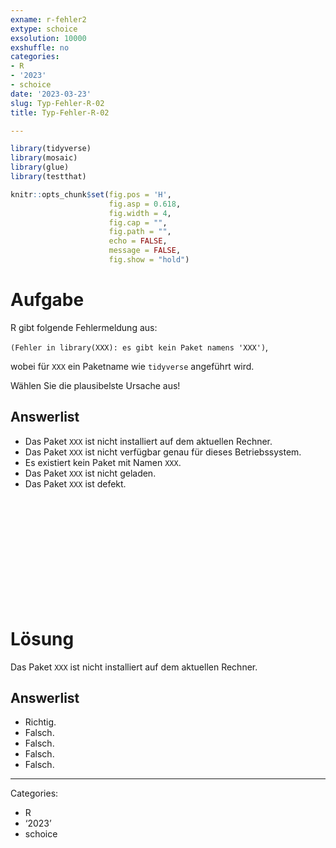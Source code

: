 ```yaml
---
exname: r-fehler2
extype: schoice
exsolution: 10000
exshuffle: no
categories:
- R
- '2023'
- schoice
date: '2023-03-23'
slug: Typ-Fehler-R-02
title: Typ-Fehler-R-02

---
```





```r

library(tidyverse)
library(mosaic)
library(glue)
library(testthat)
```


```r
knitr::opts_chunk$set(fig.pos = 'H',
                      fig.asp = 0.618,
                      fig.width = 4,
                      fig.cap = "", 
                      fig.path = "",
                      echo = FALSE,
                      message = FALSE,
                      fig.show = "hold")
```






# Aufgabe

R gibt folgende Fehlermeldung aus:


`(Fehler in library(XXX): es gibt kein Paket namens 'XXX')`,


wobei für `XXX` ein Paketname wie `tidyverse` angeführt wird.

Wählen Sie die plausibelste Ursache aus!


Answerlist
----------


* Das Paket `XXX` ist nicht installiert auf dem aktuellen Rechner.
* Das Paket `XXX` ist nicht verfügbar genau für dieses Betriebssystem.
* Es existiert kein Paket mit Namen `XXX`.
* Das Paket `XXX` ist nicht geladen.
* Das Paket `XXX` ist defekt.



</br>
</br>
</br>
</br>
</br>
</br>
</br>
</br>
</br>
</br>

# Lösung


Das Paket `XXX` ist nicht installiert auf dem aktuellen Rechner.

Answerlist
----------


* Richtig.
* Falsch.
* Falsch.
* Falsch.
* Falsch.





---

Categories: 

- R
- '2023'
- schoice

